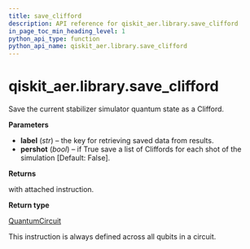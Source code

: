 ```yaml
---
title: save_clifford
description: API reference for qiskit_aer.library.save_clifford
in_page_toc_min_heading_level: 1
python_api_type: function
python_api_name: qiskit_aer.library.save_clifford
---
```


# qiskit\_aer.library.save\_clifford

<Function id="qiskit_aer.library.save_clifford" isDedicatedPage={true} github="https://github.com/qiskit/qiskit-aer/tree/stable/0.11/qiskit_aer/library/save_instructions/save_clifford.py" signature="save_clifford(self, label='clifford', pershot=False)">
  Save the current stabilizer simulator quantum state as a Clifford.

  **Parameters**

  *   **label** (*str*) – the key for retrieving saved data from results.
  *   **pershot** (*bool*) – if True save a list of Cliffords for each shot of the simulation \[Default: False].

  **Returns**

  with attached instruction.

  **Return type**

  [QuantumCircuit](qiskit.circuit.QuantumCircuit "qiskit.circuit.QuantumCircuit")

  <Admonition title="Note" type="note">
    This instruction is always defined across all qubits in a circuit.
  </Admonition>
</Function>

